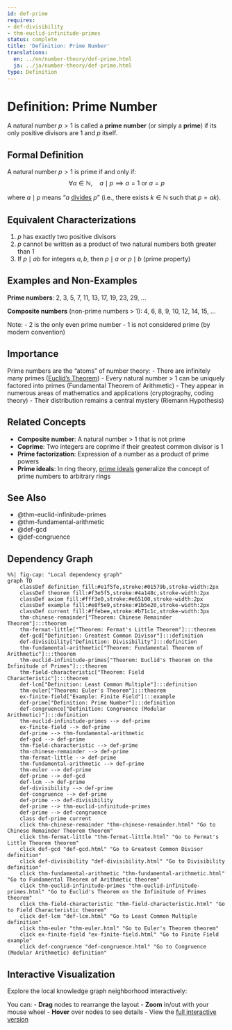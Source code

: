 ```yaml
---
id: def-prime
requires:
- def-divisibility
- thm-euclid-infinitude-primes
status: complete
title: 'Definition: Prime Number'
translations:
  en: ../en/number-theory/def-prime.html
  ja: ../ja/number-theory/def-prime.html
type: Definition
---
```


# Definition: Prime Number {#def-prime}

A natural number $p > 1$ is called a **prime number** (or simply a **prime**) if its only positive divisors are 1 and $p$ itself.

## Formal Definition

A natural number $p > 1$ is prime if and only if:
$$\forall a \in \mathbb{N}, \quad a \mid p \implies a = 1 \text{ or } a = p$$

where $a \mid p$ means "$a$ [divides](def-divisibility.qmd) $p$" (i.e., there exists $k \in \mathbb{N}$ such that $p = ak$).

## Equivalent Characterizations

1. $p$ has exactly two positive divisors
2. $p$ cannot be written as a product of two natural numbers both greater than 1
3. If $p \mid ab$ for integers $a, b$, then $p \mid a$ or $p \mid b$ (prime property)

## Examples and Non-Examples

**Prime numbers**: 2, 3, 5, 7, 11, 13, 17, 19, 23, 29, ...

**Composite numbers** (non-prime numbers > 1): 4, 6, 8, 9, 10, 12, 14, 15, ...

Note:
- 2 is the only even prime number
- 1 is not considered prime (by modern convention)

## Importance

Prime numbers are the "atoms" of number theory:
- There are infinitely many primes ([Euclid's Theorem](thm-euclid-infinitude-primes.qmd))
- Every natural number > 1 can be uniquely factored into primes (Fundamental Theorem of Arithmetic)
- They appear in numerous areas of mathematics and applications (cryptography, coding theory)
- Their distribution remains a central mystery (Riemann Hypothesis)

## Related Concepts

- **Composite number**: A natural number > 1 that is not prime
- **Coprime**: Two integers are coprime if their greatest common divisor is 1
- **Prime factorization**: Expression of a number as a product of prime powers
- **Prime ideals**: In ring theory, [prime ideals](../algebra/def-prime-ideal.qmd) generalize the concept of prime numbers to arbitrary rings

## See Also

- @thm-euclid-infinitude-primes
- @thm-fundamental-arithmetic
- @def-gcd
- @def-congruence

## Dependency Graph

```mermaid
%%| fig-cap: "Local dependency graph"
graph TD
    classDef definition fill:#e1f5fe,stroke:#01579b,stroke-width:2px
    classDef theorem fill:#f3e5f5,stroke:#4a148c,stroke-width:2px
    classDef axiom fill:#fff3e0,stroke:#e65100,stroke-width:2px
    classDef example fill:#e8f5e9,stroke:#1b5e20,stroke-width:2px
    classDef current fill:#ffebee,stroke:#b71c1c,stroke-width:3px
    thm-chinese-remainder["Theorem: Chinese Remainder Theorem"]:::theorem
    thm-fermat-little["Theorem: Fermat's Little Theorem"]:::theorem
    def-gcd["Definition: Greatest Common Divisor"]:::definition
    def-divisibility["Definition: Divisibility"]:::definition
    thm-fundamental-arithmetic["Theorem: Fundamental Theorem of Arithmetic"]:::theorem
    thm-euclid-infinitude-primes["Theorem: Euclid's Theorem on the Infinitude of Primes"]:::theorem
    thm-field-characteristic["Theorem: Field Characteristic"]:::theorem
    def-lcm["Definition: Least Common Multiple"]:::definition
    thm-euler["Theorem: Euler's Theorem"]:::theorem
    ex-finite-field["Example: Finite Field"]:::example
    def-prime["Definition: Prime Number"]:::definition
    def-congruence["Definition: Congruence (Modular Arithmetic)"]:::definition
    thm-euclid-infinitude-primes --> def-prime
    ex-finite-field --> def-prime
    def-prime --> thm-fundamental-arithmetic
    def-gcd --> def-prime
    thm-field-characteristic --> def-prime
    thm-chinese-remainder --> def-prime
    thm-fermat-little --> def-prime
    thm-fundamental-arithmetic --> def-prime
    thm-euler --> def-prime
    def-prime --> def-gcd
    def-lcm --> def-prime
    def-divisibility --> def-prime
    def-congruence --> def-prime
    def-prime --> def-divisibility
    def-prime --> thm-euclid-infinitude-primes
    def-prime --> def-congruence
    class def-prime current
    click thm-chinese-remainder "thm-chinese-remainder.html" "Go to Chinese Remainder Theorem theorem"
    click thm-fermat-little "thm-fermat-little.html" "Go to Fermat's Little Theorem theorem"
    click def-gcd "def-gcd.html" "Go to Greatest Common Divisor definition"
    click def-divisibility "def-divisibility.html" "Go to Divisibility definition"
    click thm-fundamental-arithmetic "thm-fundamental-arithmetic.html" "Go to Fundamental Theorem of Arithmetic theorem"
    click thm-euclid-infinitude-primes "thm-euclid-infinitude-primes.html" "Go to Euclid's Theorem on the Infinitude of Primes theorem"
    click thm-field-characteristic "thm-field-characteristic.html" "Go to Field Characteristic theorem"
    click def-lcm "def-lcm.html" "Go to Least Common Multiple definition"
    click thm-euler "thm-euler.html" "Go to Euler's Theorem theorem"
    click ex-finite-field "ex-finite-field.html" "Go to Finite Field example"
    click def-congruence "def-congruence.html" "Go to Congruence (Modular Arithmetic) definition"
```

## Interactive Visualization

Explore the local knowledge graph neighborhood interactively:

::: {.graph-viz data-id="def-prime" data-width="700" data-height="500"}
:::

You can:
- **Drag** nodes to rearrange the layout
- **Zoom** in/out with your mouse wheel
- **Hover** over nodes to see details
- View the [full interactive version](../../output/interactive/def-prime.html){target="_blank"}
